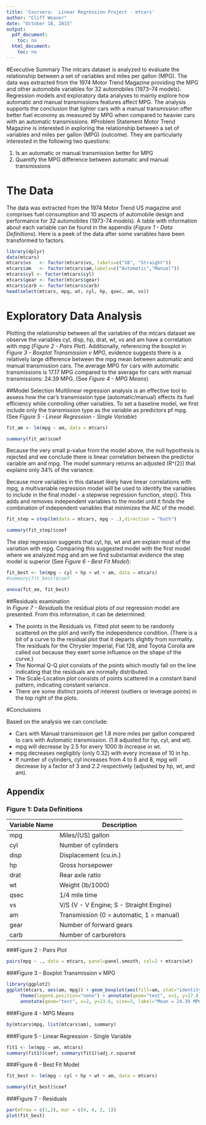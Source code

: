 ```yaml
---
title: 'Coursera:  Linear Regression Project - mtcars'
author: "Cliff Weaver"
date: "October 18, 2015"
output:
  pdf_document:
    toc: no
  html_document:
    toc: no
---
```

#Executive Summary
The mtcars dataset is analyzed to evaluate the relationship between a set of variables and miles per gallon (MPG). The data was extracted from the 1974 Motor Trend Magazine providing the MPG and other automobile variables for 32 automobiles (1973–74 models). Regression models and exploratory data analyses to mainly explore how automatic and manual transmissions features affect MPG. The analysis supports the conclusion that lighter cars with a manual transmission offer better fuel economy as measured by MPG when compared to heavier cars with an automatic transmissions.
#Problem Statement
Motor Trend Magazine is interested in exploring the relationship between a set of variables and miles per gallon (MPG) (outcome). They are particularly interested in the following two questions: 

1.  Is an automatic or manual transmission better for MPG
2.  Quantify the MPG difference between automatic and manual transmissions

# The Data
The data was extracted from the 1974 Motor Trend US magazine and comprises fuel consumption and 10 aspects of automobile design and performance for 32 automobiles (1973-74 models). A table with information about each variable can be found in the appendix (*Figure 1 - Data Definitions*).  Here is a peek of the data after some variables have been transformed to factors. 
```r
library(dplyr)
data(mtcars)
mtcars$vs   <- factor(mtcars$vs, labels=c("V8", "Straight"))
mtcars$am   <- factor(mtcars$am,labels=c("Automatic","Manual"))
mtcars$cyl <- factor(mtcars$cyl)
mtcars$gear <- factor(mtcars$gear)
mtcars$carb <- factor(mtcars$carb)
head(select(mtcars, mpg, wt, cyl, hp, qsec, am, vs))
```
# Exploratory Data Analysis  
Plotting the relationship between all the variables of the mtcars dataset we observe the variables cyl, disp, hp, drat, wt, vs and am have a correlation with mpg (*Figure 2 - Pairs Plot*).  Additionally, referencing the boxplot in *Figure 3 - Boxplot Transmission v MPG*, evidence suggests there is a relatively large difference between the mpg mean between automatic and manual transmission cars. The average MPG for cars with automatic transmissions is 17.17 MPG compared to the average for cars with manual transmissions: 24.39 MPG. (See *Figure 4 - MPG Means*)

##Model Selection
Multilinear regression analysis is an effective tool to assess how the car's transmission type (automatic/manual) effects its fuel efficiency while controlling other variables. To set a baseline model, we first include only the transmission type as the variable as predictors pf mpg. (See *Figure 5 - Linear Regression - Single Variable*)
```r
fit_am <- lm(mpg ~ am, data = mtcars)
```
```r
summary(fit_am)$coef
```
Because the very small p-value from the model above, the null hypothesis is rejected and we conclude there is linear correlation between the predictor variable am and mpg. The model summary returns an adjusted \(R^{2}\) that explains only 34% of the variance. 

Because more variables in this dataset likely have linear correlations with mpg, a multivariable regression model will be used to identify the variables to include in the final model - a stepwise regression function, step(). This adds and removes independent variables to the model until it finds the combination of independent variables that minimizes the AIC of the model.
```r
fit_step = step(lm(data = mtcars, mpg ~ .),direction = "both")
```
```r
summary(fit_step)$coef
```
The step regression suggests that cyl, hp, wt and am explain most of the variation with mpg.  Comparing this suggested model with the first model where we analyzed mpg and am we find substantial evidence the step model is superior (See *Figure 6 - Best Fit Model*):
```r
fit_best <- lm(mpg ~ cyl + hp + wt + am, data = mtcars)
#summary(fit_best)$coef
```
```r
anova(fit_am, fit_best)
```
##Residuals examination  
In *Figure 7 - Residuals* the residual plots of our regression model are presented. From this information, it can be determined:

* The points in the Residuals vs. Fitted plot seem to be randomly scattered on the plot and verify the independence condition. (There is a bit of a curve to the residual plot that it departs slightly from normality. The residuals for the Chrysler Imperial, Fiat 128, and Toyota Corolla are called out because they exert some influence on the shape of the curve.)
* The Normal Q-Q plot consists of the points which mostly fall on the line indicating that the residuals are normally distributed.
* The Scale-Location plot consists of points scattered in a constant band pattern, indicating constant variance.
* There are some distinct points of interest (outliers or leverage points) in the top right of the plots.

#Conclusions

Based on the analysis we can conclude:

- Cars with Manual transmission get 1.8 more miles per gallon compared to cars with Automatic transmission. (1.8 adjusted for hp, cyl, and wt).
- mpg will decrease by 2.5 for every 1000 lb increase in wt.
- mpg decreases negligibly (only 0.32) with every increase of 10 in hp.
- If number of cylinders, cyl increases from 4 to 6 and 8, mpg will decrease by a factor of 3 and 2.2 respectively (adjusted by hp, wt, and am).

<div style="page-break-after: always;"></div>
## Appendix

### Figure 1:  Data Definitions
Variable Name  |  Description
-------------  |  -----------
mpg  | Miles/(US) gallon
cyl  |  Number of cylinders
disp  |  Displacement (cu.in.)
hp  |  Gross horsepower
drat  |  Rear axle ratio
wt  |  Weight (lb/1000)
qsec  |  1/4 mile time
vs  |  V/S (V - V Engine; S - Straight Engine)
am  |  Transmission (0 = automatic, 1 = manual)
gear  |  Number of forward gears
carb  |  Number of carburetors

###Figure 2 - Pairs Plot
```r
pairs(mpg ~ ., data = mtcars, panel=panel.smooth, col=2 + mtcars$wt)
```

###Figure 3 - Boxplot Transmission v MPG 

```r
library(ggplot2)
ggplot(mtcars, aes(am, mpg)) + geom_boxplot(aes(fill=am, stat="identity")) + labs(x="Transmission") +
     theme(legend.position="none") + annotate(geom="text", x=1, y=17.8, size=3, label="Mean = 17.15 MPG") +
     annotate(geom="text", x=2, y=23.6, size=3, label="Mean = 24.39 MPG")
```

###Figure 4 - MPG Means

```r
by(mtcars$mpg, list(mtcars$am), summary)
```

###Figure 5 - Linear Regression - Single Variable 

```r
fit1 <- lm(mpg ~ am, mtcars)
summary(fit1)$coef; summary(fit1)$adj.r.squared
```
###Figure 6 - Best Fit Model
```r
fit_best <- lm(mpg ~ cyl + hp + wt + am, data = mtcars)
```
```r
summary(fit_best)$coef
```

###Figure 7 - Residuals
```r
par(mfrow = c(1,2), mar = c(4, 4, 2, 1))
plot(fit_best)
```